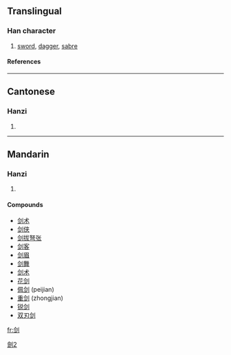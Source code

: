 {{see|劍}}

==Translingual==
===Han character===
{{Han char|rn=18|rad=刀|as=07|sn=9|four=|canj=人一中弓 (OMLN)}}
# [[sword]], [[dagger]], [[sabre]]
====References====
{{Han ref|kx=0140.291|hdz=10342.070|uh=5251|ud=21073}}
----
==Cantonese==
===Hanzi===
{{yue-hanzi|jyut=|y=gim3}}
# {{defn|Cantonese}}
----
==Mandarin==
===Hanzi===
{{cmn-hanzi|tra=劍|pin=[[jiàn]] ([[jian4]])|wg=chien<sup>4</sup>}}
# {{defn|Mandarin}}

====Compounds====
*[[剑术]]
*[[剑侠]]
*[[剑拔弩张]]
*[[剑客]]
*[[剑眉]]
*[[剑舞]]
*[[剑术]]
*[[花剑]]
*[[佩剑]] (peijian)
*[[重剑]] (zhongjian)
*[[锐剑]]
*[[双刃剑]]

[[Category:CJKV characters simplified differently in Japan and China|劍2]]

[[fr:剑]]